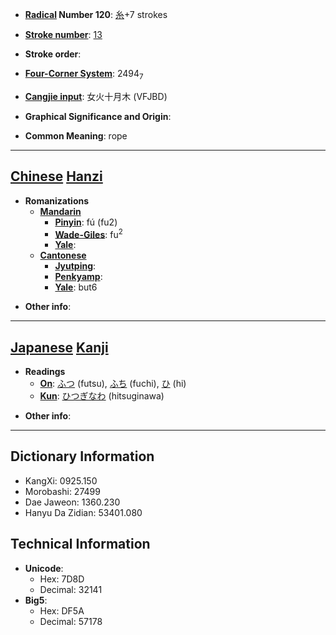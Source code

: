 * '''[[Wiktionary:Chinese radical index| Radical]] Number 120''': [[Wiktionary:Chinese radical index 糸|糸]]+7 strokes

* '''[[Wiktionary:Chinese total strokes index|Stroke number]]''': [[Wiktionary:Chinese total strokes index 13|13]]

* '''Stroke order''': 

* '''[[Wiktionary:Chinese four corner index|Four-Corner System]]''': 2494<sub>7</sub>

* '''[[Wiktionary:Chinese Cangjie index|Cangjie input]]''': 女火十月木 (VFJBD)

* '''Graphical Significance and Origin''': 

* '''Common Meaning''': rope

----

== [[Chinese]] [[Hanzi]] ==

* '''Romanizations'''
** '''[[Mandarin]]'''
*** '''[[Pinyin]]''': fú (fu2)
*** '''[[Wade-Giles]]''': fu<sup>2</sup>
*** '''[[Yale]]''': 
** '''[[Cantonese]]'''
*** '''[[Jyutping]]''':
*** '''[[Penkyamp]]''': 
*** '''[[Yale]]''': but6

* '''Other info''': 

----

== [[Japanese]] [[Kanji]] ==

* '''Readings'''
** '''[[On]]''': [[ふつ]] (futsu), [[ふち]] (fuchi), [[ひ]] (hi)
** '''[[Kun]]''': [[ひつぎなわ]] (hitsuginawa)

* '''Other info''':  

----

== Dictionary Information ==

* KangXi: 0925.150
* Morobashi: 27499
* Dae Jaweon: 1360.230
* Hanyu Da Zidian: 53401.080

== Technical Information ==

* '''Unicode''':
** Hex: 7D8D
** Decimal: 32141
* '''Big5''':
** Hex: DF5A
** Decimal: 57178